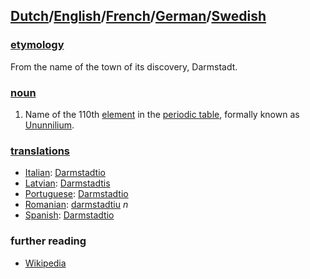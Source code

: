 ==[[Dutch]]/[[English]]/[[French]]/[[German]]/[[Swedish]]==

===[[etymology]]===
From the name of the town of its discovery, Darmstadt.

===[[noun]]===
#Name of the 110th [[element]] in the [[periodic table]], formally known as [[Ununnilium]].

===[[translations]]===
*[[Italian]]: [[Darmstadtio]]
*[[Latvian]]: [[Darmstadtis]]
*[[Portuguese]]: [[Darmstadtio]]
*[[Romanian]]: [[darmstadtiu]] ''n''
*[[Spanish]]: [[Darmstadtio]]

===further reading===
* [[w:Darmstadtium|Wikipedia]]